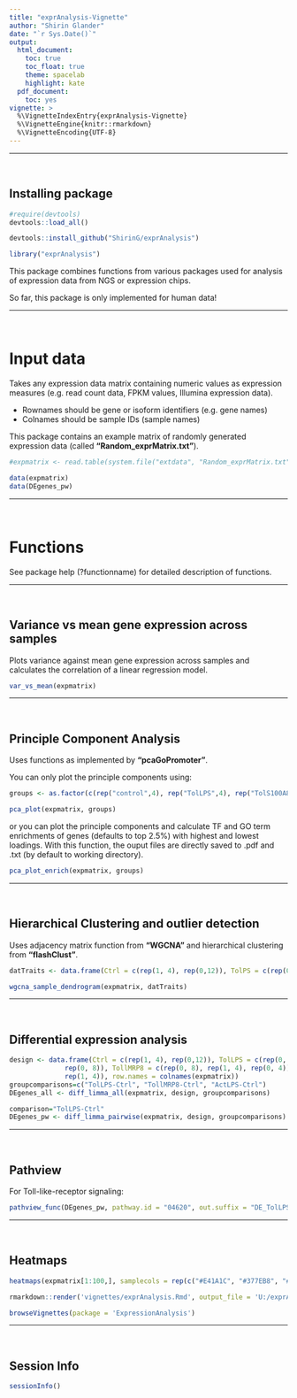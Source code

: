 ```yaml
---
title: "exprAnalysis-Vignette"
author: "Shirin Glander"
date: "`r Sys.Date()`"
output:
  html_document:
    toc: true
    toc_float: true
    theme: spacelab
    highlight: kate
  pdf_document:
    toc: yes
vignette: >
  %\VignetteIndexEntry{exprAnalysis-Vignette}
  %\VignetteEngine{knitr::rmarkdown}
  %\VignetteEncoding{UTF-8}
---
```


-----------

<br>

## Installing package

```r
#require(devtools)
devtools::load_all()
```

```r
devtools::install_github("ShirinG/exprAnalysis")

library("exprAnalysis")
```

This package combines functions from various packages used for analysis of expression data from NGS or expression chips.

So far, this package is only implemented for human data!

-----------

<br>

# Input data

Takes any expression data matrix containing numeric values as expression measures (e.g. read count data, FPKM values, Illumina expression data).

- Rownames should be gene or isoform identifiers (e.g. gene names)
- Colnames should be sample IDs (sample names)


This package contains an example matrix of randomly generated expression data (called **"Random_exprMatrix.txt"**).

```r
#expmatrix <- read.table(system.file("extdata", "Random_exprMatrix.txt", package = "exprAnalysis"), header = TRUE, sep = "\t")

data(expmatrix)
data(DEgenes_pw)
```

-----------

<br>

# Functions

See package help (?functionname) for detailed description of functions.

-----------

<br>

## Variance vs mean gene expression across samples

Plots variance against mean gene expression across samples and calculates the correlation of a linear regression model.

```r
var_vs_mean(expmatrix)
```

-----------

<br>

## Principle Component Analysis

Uses functions as implemented by **"pcaGoPromoter"**.

You can only plot the principle components using:

```r
groups <- as.factor(c(rep("control",4), rep("TolLPS",4), rep("TolS100A8",4), rep("ActLPS",4)))

pca_plot(expmatrix, groups)
```

or you can plot the principle components and calculate TF and GO term enrichments of genes (defaults to top 2.5%) with highest and lowest loadings. With this function, the ouput files are directly saved to .pdf and .txt (by default to working directory).

```r
pca_plot_enrich(expmatrix, groups)
```

-----------

<br>

## Hierarchical Clustering and outlier detection

Uses adjacency matrix function from **"WGCNA"** and hierarchical clustering from **"flashClust"**.

```r
datTraits <- data.frame(Ctrl = c(rep(1, 4), rep(0,12)), TolPS = c(rep(0, 4), rep(1, 4), rep(0, 8)), TolS100A8 = c(rep(0, 8), rep(1, 4), rep(0, 4)), ActLPS = c(rep(0, 12), rep(1, 4)), Tol = c(rep(0, 4), rep(1, 8), rep(0, 4)), row.names = colnames(expmatrix))

wgcna_sample_dendrogram(expmatrix, datTraits)
```

-----------

<br>

## Differential expression analysis

```r
design <- data.frame(Ctrl = c(rep(1, 4), rep(0,12)), TolLPS = c(rep(0, 4), rep(1, 4),
              rep(0, 8)), TollMRP8 = c(rep(0, 8), rep(1, 4), rep(0, 4)), ActLPS = c(rep(0, 12),
              rep(1, 4)), row.names = colnames(expmatrix))
groupcomparisons=c("TolLPS-Ctrl", "TollMRP8-Ctrl", "ActLPS-Ctrl")
DEgenes_all <- diff_limma_all(expmatrix, design, groupcomparisons)

comparison="TolLPS-Ctrl"
DEgenes_pw <- diff_limma_pairwise(expmatrix, design, groupcomparisons)
```

-----------

<br>

## Pathview

For Toll-like-receptor signaling:

```r
pathview_func(DEgenes_pw, pathway.id = "04620", out.suffix = "DE_TolLPS")
```

-----------

<br>

## Heatmaps

```r
heatmaps(expmatrix[1:100,], samplecols = rep(c("#E41A1C", "#377EB8", "#4DAF4A", "#984EA3"), each=4))
```


```r
rmarkdown::render('vignettes/exprAnalysis.Rmd', output_file = 'U:/exprAnalysis_test/exprAnalysisVignette.html')

browseVignettes(package = 'ExpressionAnalysis')
```

-----------

<br>

## Session Info

```r
sessionInfo()
```
